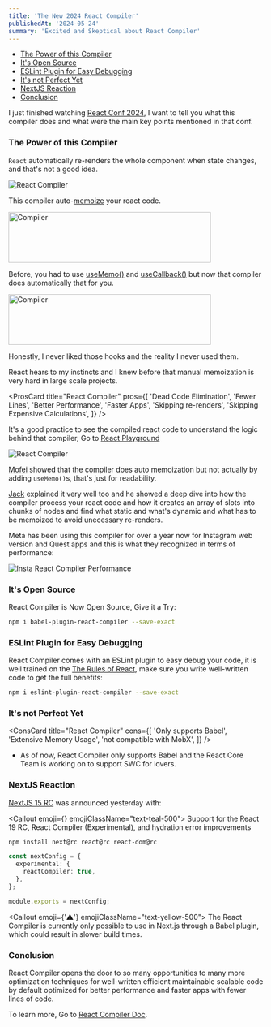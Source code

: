 ```yaml
---
title: 'The New 2024 React Compiler'
publishedAt: '2024-05-24'
summary: 'Excited and Skeptical about React Compiler'
---
```


- [The Power of this Compiler](#the-power-of-this-compiler)
- [It's Open Source](#its-open-source)
- [ESLint Plugin for Easy Debugging](#eslint-plugin-for-easy-debugging)
- [It's not Perfect Yet](#its-not-perfect-yet)
- [NextJS Reaction](#nextjs-reaction)
- [Conclusion](#conclusion)

I just finished watching [React Conf 2024](https://www.youtube.com/@ReactConfOfficial), I want to tell you what this compiler does and what were the main key points mentioned in that conf.

### The Power of this Compiler

`React` automatically re-renders the whole component when state changes, and that's not a good idea.

<Image
  src="https://firebasestorage.googleapis.com/v0/b/portfolio-fec6a.appspot.com/o/memoize.gif?alt=media&token=75657c4c-7489-4fe5-9bad-2adee2cfb53b"
  alt="React Compiler"
/>

This compiler auto-[memoize](https://en.wikipedia.org/wiki/Memoization#:~:text=In%20computing%2C%20memoization%20or%20memoisation,the%20same%20inputs%20occur%20again.) your react code.

<Image
  src="https://firebasestorage.googleapis.com/v0/b/portfolio-fec6a.appspot.com/o/Screenshot%202024-05-20%20at%202.09.38%20PM.png?alt=media&token=479442ae-ab97-4b02-a750-891697c9df5a"
  alt="Compiler"
  width="400"
  height="100"
/>

Before, you had to use [useMemo()](https://react.dev/reference/react/useMemo) and [useCallback()](https://react.dev/reference/react/useCallback) but now that compiler does automatically that for you.

<Image
  src="https://firebasestorage.googleapis.com/v0/b/portfolio-fec6a.appspot.com/o/memoized.gif?alt=media&token=3dee1766-e59e-4b7a-8640-a988c0993a73"
  alt="Compiler"
  width="400"
  height="100"
/>

<Tweet id="1758229889595977824" />

Honestly, I never liked those hooks and the reality I never used them.

React hears to my instincts and I knew before that manual memoization is very hard in large scale projects.

<ProsCard
  title="React Compiler"
  pros={[
    'Dead Code Elimination',
    'Fewer Lines',
    'Better Performance',
    'Faster Apps',
    'Skipping re-renders',
    'Skipping Expensive Calculations',
  ]}
/>

<Tweet id="1791187579053932694" />

It's a good practice to see the compiled react code to understand the logic behind that compiler, Go to [React Playground](https://playground.react.dev/)

<Image
  src="https://firebasestorage.googleapis.com/v0/b/portfolio-fec6a.appspot.com/o/compiler.gif?alt=media&token=b6ad24e3-1a9f-4a64-af69-0bc1e1e19bda"
  alt="React Compiler"
/>

[Mofei](https://x.com/zmofei) showed that the compiler does auto memoization but not actually by adding `useMemo()`s, that's just for readability.

[Jack](https://www.youtube.com/watch?v=PYHBHK37xlE) explained it very well too and he showed a deep dive into how the compiler process your react code and how it creates an array of slots into chunks of nodes and find what static and what's dynamic and what has to be memoized to avoid unecessary re-renders.

Meta has been using this
compiler for over a year now for Instagram web version and Quest apps and this is
what they recognized in terms of performance:

<Image
  src="https://firebasestorage.googleapis.com/v0/b/portfolio-fec6a.appspot.com/o/Screenshot%202024-05-20%20at%202.22.05%20PM.png?alt=media&token=360be72a-cf3b-4869-8957-6759cda7829a"
  alt="Insta React Compiler Performance"
/>

### It's Open Source

React Compiler is Now Open Source, Give it a Try:

```bash
npm i babel-plugin-react-compiler --save-exact
```

### ESLint Plugin for Easy Debugging

React Compiler comes with an ESLint plugin to easy debug your code, it is well trained on the [The Rules of React](https://react.dev/reference/rules), make sure you write well-written code to get the full benefits:

```bash
npm i eslint-plugin-react-compiler --save-exact
```

### It's not Perfect Yet

<ConsCard
  title="React Compiler"
  cons={[
    'Only supports Babel',
    'Extensive Memory Usage',
    'not compatible with MobX',
  ]}
/>

- As of now, React Compiler only supports Babel and the React Core Team is working on to support SWC for <FaRust className="inline align-middle" /> lovers.

### NextJS Reaction

[NextJS 15 RC](https://nextjs.org/blog/next-15-rc) was announced yesterday with:

<Callout emoji={<FaReact />} emojiClassName="text-teal-500">
  Support for the React 19 RC, React Compiler (Experimental), and hydration
  error improvements
</Callout>

```bash
npm install next@rc react@rc react-dom@rc
```

```ts title="next.config.ts" {3}
const nextConfig = {
  experimental: {
    reactCompiler: true,
  },
};

module.exports = nextConfig;
```

<Callout emoji={'⚠️'} emojiClassName="text-yellow-500">
  The React Compiler is currently only possible to use in Next.js through a
  Babel plugin, which could result in slower build times.
</Callout>

### Conclusion

React Compiler opens the door to so many opportunities to many more optimization techniques for well-written efficient maintainable scalable code by default optimized for better performance and faster apps with fewer lines of code.

To learn more, Go to [React Compiler Doc](https://react.dev/learn/react-compiler).
